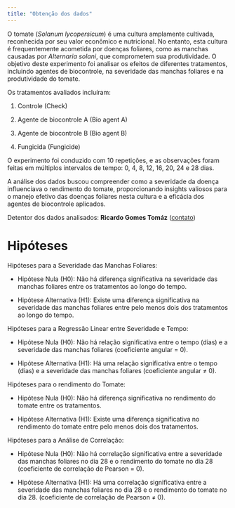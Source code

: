 ```yaml
---
title: "Obtenção dos dados"
---
```


O tomate (*Solanum lycopersicum*) é uma cultura amplamente cultivada, reconhecida por seu valor econômico e nutricional. No entanto, esta cultura é frequentemente acometida por doenças foliares, como as manchas causadas por *Alternaria solani*, que comprometem sua produtividade. O objetivo deste experimento foi analisar os efeitos de diferentes tratamentos, incluindo agentes de biocontrole, na severidade das manchas foliares e na produtividade do tomate.

Os tratamentos avaliados incluíram:

1.  Controle (Check)

2.  Agente de biocontrole A (Bio agent A)

3.  Agente de biocontrole B (Bio agent B)

4.  Fungicida (Fungicide)

O experimento foi conduzido com 10 repetições, e as observações foram feitas em múltiplos intervalos de tempo: 0, 4, 8, 12, 16, 20, 24 e 28 dias.

A análise dos dados buscou compreender como a severidade da doença influenciava o rendimento do tomate, proporcionando insights valiosos para o manejo efetivo das doenças foliares nesta cultura e a eficácia dos agentes de biocontrole aplicados.

Detentor dos dados analisados: **Ricardo Gomes Tomáz** ([contato](ricardogomesagro@gmail.com))

# Hipóteses

Hipóteses para a Severidade das Manchas Foliares:

-   Hipótese Nula (H0): Não há diferença significativa na severidade das manchas foliares entre os tratamentos ao longo do tempo.

-   Hipótese Alternativa (H1): Existe uma diferença significativa na severidade das manchas foliares entre pelo menos dois dos tratamentos ao longo do tempo.

Hipóteses para a Regressão Linear entre Severidade e Tempo:

-   Hipótese Nula (H0): Não há relação significativa entre o tempo (dias) e a severidade das manchas foliares (coeficiente angular = 0).

-   Hipótese Alternativa (H1): Há uma relação significativa entre o tempo (dias) e a severidade das manchas foliares (coeficiente angular ≠ 0).\

Hipóteses para o rendimento do Tomate:

-   Hipótese Nula (H0): Não há diferença significativa no rendimento do tomate entre os tratamentos.

-   Hipótese Alternativa (H1): Existe uma diferença significativa no rendimento do tomate entre pelo menos dois dos tratamentos.\

Hipóteses para a Análise de Correlação:

-   Hipótese Nula (H0): Não há correlação significativa entre a severidade das manchas foliares no dia 28 e o rendimento do tomate no dia 28 (coeficiente de correlação de Pearson = 0).

-   Hipótese Alternativa (H1): Há uma correlação significativa entre a severidade das manchas foliares no dia 28 e o rendimento do tomate no dia 28. (coeficiente de correlação de Pearson ≠ 0).
